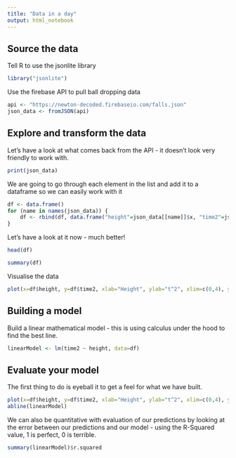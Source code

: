 ```yaml
---
title: "Data in a day"
output: html_notebook
---
```


## Source the data

Tell R to use the jsonlite library
```r
library("jsonlite")
```

Use the firebase API to pull ball dropping data
```r
api <- "https://newton-decoded.firebaseio.com/falls.json"
json_data <- fromJSON(api)
```


## Explore and transform the data

Let's have a look at what comes back from the API - it doesn't look very friendly to work with.
```r
print(json_data)
```

We are going to go through each element in the list and add it to a dataframe so we can easily work with it
```r
df <- data.frame()
for (name in names(json_data)) {
    df <- rbind(df, data.frame("height"=json_data[[name]]$x, "time2"=json_data[[name]]$y))
}
```

Let's have a look at it now - much better!
```r
head(df)
```

```r
summary(df)
```

Visualise the data
```r
plot(x=df$height, y=df$time2, xlab="Height", ylab="t^2", xlim=c(0,4), ylim=c(0,1))
```


## Building a model
Build a linear mathematical model - this is using calculus under the hood to find the best line.
```r
linearModel <- lm(time2 ~ height, data=df)
```

## Evaluate your model
The first thing to do is eyeball it to get a feel for what we have built.
```r
plot(x=df$height, y=df$time2, xlab="Height", ylab="t^2", xlim=c(0,4), ylim=c(0,1))
abline(linearModel)
```

We can also be quantitative with evaluation of our predictions by looking at the error between our predictions and our model - using the R-Squared value, 1 is perfect, 0 is terrible.
```r
summary(linearModel)$r.squared
```
